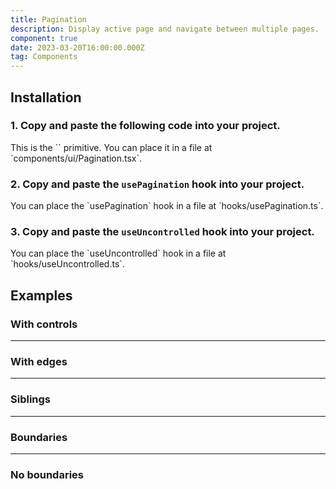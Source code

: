 ```yaml
---
title: Pagination
description: Display active page and navigate between multiple pages.
component: true
date: 2023-03-20T16:00:00.000Z
tag: Components
---
```


<ComponentExample src="src/components/examples/PaginationDemo.tsx">
    <PaginationDemo />
</ComponentExample>

## Installation

### 1. Copy and paste the following code into your project.

<ComponentSource src="src/components/ui/Pagination.tsx" />

<Alert variant="outline">
    This is the `<Pagination />` primitive. You can place it in a file at
    `components/ui/Pagination.tsx`.
</Alert>

### 2. Copy and paste the `usePagination` hook into your project.

<ComponentSource src="src/lib/hooks/usePagination.ts" />

<Alert variant="outline">
    You can place the `usePagination` hook in a file at `hooks/usePagination.ts`.
</Alert>

### 3. Copy and paste the `useUncontrolled` hook into your project.

<ComponentSource src="src/lib/hooks/useUncontrolled.ts" />

<Alert variant="outline">
    You can place the `useUncontrolled` hook in a file at `hooks/useUncontrolled.ts`.
</Alert>

## Examples

### With controls

<ComponentExample src="src/components/examples/PaginationWithControlsDemo.tsx">
    <PaginationWithControlsDemo />
</ComponentExample>

---

### With edges

<ComponentExample src="src/components/examples/PaginationWithEdgesDemo.tsx">
    <PaginationWithEdgesDemo />
</ComponentExample>

---

### Siblings

<ComponentExample src="src/components/examples/PaginationSiblingsDemo.tsx">
    <PaginationSiblingsDemo />
</ComponentExample>

---

### Boundaries

<ComponentExample src="src/components/examples/PaginationBoundariesDemo.tsx">
    <PaginationBoundariesDemo />
</ComponentExample>

---

### No boundaries

<ComponentExample src="src/components/examples/PaginationNoBoundariesDemo.tsx">
    <PaginationNoBoundariesDemo />
</ComponentExample>
